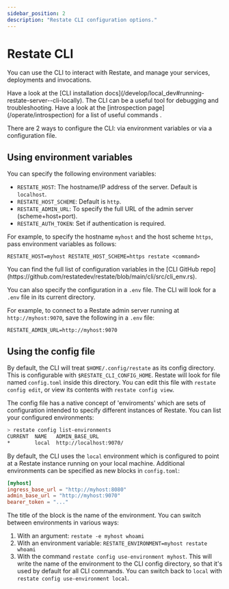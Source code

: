 ```yaml
---
sidebar_position: 2
description: "Restate CLI configuration options."
---
```



# Restate CLI

You can use the CLI to interact with Restate, and manage your services, deployments and invocations.

<Admonition type="note" title="Installing the CLI">
    Have a look at the [CLI installation docs](/develop/local_dev#running-restate-server--cli-locally).
</Admonition>

<Admonition type="tip">
    The CLI can be a useful tool for debugging and troubleshooting.
    Have a look at the [introspection page](/operate/introspection) for a list of useful commands .
</Admonition>

There are 2 ways to configure the CLI: via environment variables or via a configuration file.

## Using environment variables

You can specify the following environment variables:

- `RESTATE_HOST`: The hostname/IP address of the server. Default is `localhost`.
- `RESTATE_HOST_SCHEME`: Default is `http`.
- `RESTATE_ADMIN_URL`: To specify the full URL of the admin server (scheme+host+port).
- `RESTATE_AUTH_TOKEN`: Set if authentication is required.

For example, to specify the hostname `myhost` and the host scheme `https`, pass environment variables as follows:

```shell
RESTATE_HOST=myhost RESTATE_HOST_SCHEME=https restate <command>
```

<Admonition type="info" title="All CLI configuration variables">
You can find the full list of configuration variables in the [CLI GitHub repo](https://github.com/restatedev/restate/blob/main/cli/src/cli_env.rs).
</Admonition>

You can also specify the configuration in a `.env` file. The CLI will look for a `.env` file in its current directory.

For example, to connect to a Restate admin server running at `http://myhost:9070`, save the following in a `.env` file:

```shell .env
RESTATE_ADMIN_URL=http://myhost:9070
```

## Using the config file

By default, the CLI will treat `$HOME/.config/restate` as its config directory.
This is configurable with `$RESTATE_CLI_CONFIG_HOME`. Restate will look for file
named `config.toml` inside this directory. You can edit this file with
`restate config edit`, or view its contents with `restate config view`.

The config file has a native concept of 'enviroments' which are sets of
configuration intended to specify different instances of Restate. You can
list your configured environments:

```bash
> restate config list-environments
CURRENT  NAME   ADMIN_BASE_URL
*        local  http://localhost:9070/
```

By default, the CLI uses the `local` environment which is configured to point
at a Restate instance running on your local machine. Additional environments
can be specified as new blocks in `config.toml`:

```toml config.toml
[myhost]
ingress_base_url = "http://myhost:8080"
admin_base_url = "http://myhost:9070"
bearer_token = "..."
```

The title of the block is the name of the environment. You can switch
between environments in various ways:

1. With an argument: `restate -e myhost whoami`
2. With an environment variable: `RESTATE_ENVIRONMENT=myhost restate whoami`
3. With the command `restate config use-environment myhost`. This will write
   the name of the environment to the CLI config directory, so that it's used by
   default for all CLI commands. You can switch back to `local` with
   `restate config use-environment local`.
